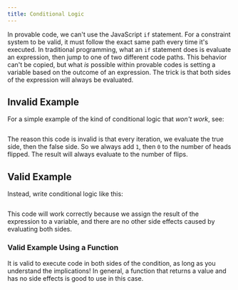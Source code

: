 ```yaml
---
title: Conditional Logic
---
```



In provable code, we can't use the JavaScript `if` statement.  For a constraint system to be valid, it must follow the exact
same path every time it's executed.  In traditional programming, what an `if` statement does is evaluate an expression, then
jump to one of two different code paths.  This behavior can't be copied, but what _is_ possible within provable codes is
setting a variable based on the outcome of an expression.  The trick is that both sides of the expression will always be 
evaluated.

## Invalid Example
For a simple example of the kind of conditional logic that _won't work_, see:

```ts file=../../snippets/conditional-logic/conditional-logic.ts start=start_invalid_execution end=end_invalid_execution
```

The reason this code is invalid is that every iteration, we evaluate the true side, then the false side.  So we always 
add `1`, then `0` to the number of heads flipped.  The result will always evaluate to the number of flips.

## Valid Example
Instead, write conditional logic like this:

```ts file=../../snippets/conditional-logic/conditional-logic.ts start=start_valid_execution end=end_valid_execution
```

This code will work correctly because we assign the result of the expression to a variable, and there are no other 
side effects caused by evaluating both sides.

### Valid Example Using a Function
It is valid to execute code in both sides of the condition, as long as you understand the implications!  In general, a function
that returns a value and has no side effects is good to use in this case.

```ts file=../../snippets/conditional-logic/conditional-logic.ts start=start_2_valid_execution_with_function end=end_2_valid_execution_with_function
```